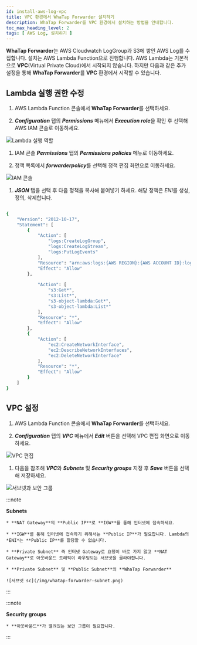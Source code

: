 ```yaml
---
id: install-aws-log-vpc
title: VPC 환경에서 WhaTap Forwarder 설치하기
description: WhaTap Forwarder를 VPC 환경에서 설치하는 방법을 안내합니다.
toc_max_heading_level: 2
tags: [ AWS Log, 설치하기 ]
---
```


**WhaTap Forwarder**는 AWS Cloudwatch LogGroup과 S3에 쌓인 AWS Log를 수집합니다. 설치는 AWS Lambda Function으로 진행합니다. AWS Lambda는 기본적으로 **VPC**(Virtual Private Cloud)에서 시작되지 않습니다. 하지만 다음과 같은 추가 설정을 통해 **WhaTap Forwarder**를 **VPC** 환경에서 시작할 수 있습니다.

## Lambda 실행 권한 수정

1. AWS Lambda Function 콘솔에서 **WhaTap Forwarder**를 선택하세요.

1. ***Configuration*** 탭의 ***Permissions*** 메뉴에서 ***Execution role***을 확인 후 선택해 AWS IAM 콘솔로 이동하세요.

  ![Lambda 실행 역할](/img/whatap-forwarder-vpc-lambda.png)

1. IAM 콘솔 ***Permissions*** 탭의 ***Permissions policies*** 메뉴로 이동하세요. 

1. 정책 목록에서 ***forwarderpolicy***를 선택해 정책 편집 화면으로 이동하세요.

  ![IAM 콘솔](/img/whatap-forwarder-vpc-aws-iam.png)

1. ***JSON*** 탭을 선택 후 다음 정책을 복사해 붙여넣기 하세요. 해당 정책은 *ENI*를 생성, 정의, 삭제합니다.

  ```bash title='IAM Policy'

  {
      "Version": "2012-10-17",
      "Statement": [
          {
              "Action": [
                  "logs:CreateLogGroup",
                  "logs:CreateLogStream",
                  "logs:PutLogEvents"
              ],
              "Resource": "arn:aws:logs:{AWS REGION}:{AWS ACCOUNT ID}:log-group:/aws/lambda/*",
              "Effect": "Allow"
          },
          
              "Action": [
                  "s3:Get*",
                  "s3:List*",
                  "s3-object-lambda:Get*",
                  "s3-object-lambda:List*"
              ],
              "Resource": "*",
              "Effect": "Allow"
          },
          {
              "Action": [
                  "ec2:CreateNetworkInterface",
                  "ec2:DescribeNetworkInterfaces",
                  "ec2:DeleteNetworkInterface"
              ],
              "Resource": "*",
              "Effect": "Allow"
          }
      ]
  }
  
  ```

## VPC 설정

1. AWS Lambda Function 콘솔에서 **WhaTap Forwarder**를 선택하세요.

1. ***Configuration*** 탭의 ***VPC*** 메뉴에서 ***Edit*** 버튼을 선택해 VPC 편집 화면으로 이동하세요.

  ![VPC 편집](/img/whatap-forwarder-vpc-edit.png)

1. 다음을 참조해 ***VPC***와 ***Subnets*** 및 ***Security groups*** 지정 후 ***Save*** 버튼을 선택해 저장하세요.

  ![서브넷과 보안 그룹](/img/whatap-forwarder-vpc-sg.png)

  :::note

  **Subnets**

    * **NAT Gateway**의 **Public IP**로 **IGW**를 통해 인터넷에 접속하세요.

    * **IGW**를 통해 인터넷에 접속하기 위해서는 **Public IP**가 필요합니다. Lambda의 *ENI*는 **Public IP**를 할당할 수 없습니다.

    * **Private Subnet** 즉 인터넷 Gateway로 요청이 바로 가지 않고 **NAT Gateway**로 아웃바운드 트래픽이 라우팅되는 서브넷을 골라야합니다.

    * **Private Subnet** 및 **Public Subnet**의 **WhaTap Forwarder**

    ![서브넷 sc](/img/whatap-forwarder-subnet.png)

  :::

  :::note

  **Security groups**

    * **아웃바운드**가 열려있는 보안 그룹이 필요합니다.

  :::

<!-- 

#### Subnets

* **NAT Gateway**의 **Public IP**로 **IGW**를 통해 인터넷에 접속하세요.

* **IGW**를 통해 인터넷에 접속하기 위해서는 **Public IP**가 필요합니다. Lambda의 *ENI*는 **Public IP**를 할당할 수 없습니다.

* **Private Subnet** 즉 인터넷 Gateway로 요청이 바로 가지 않고 **NAT Gateway**로 아웃바운드 트래픽이 라우팅되는 서브넷을 골라야합니다.

* **Private Subnet** 및 **Public Subnet**의 **WhaTap Forwarder**

  ![서브넷 sc](/img/whatap-forwarder-subnet.png)

#### Security groups

* **아웃바운드**가 열려있는 보안 그룹이 필요합니다.

-->

<!-- 

  ![보안 그룹](/img/whatap-forwarder-vpc-sg-outbound.png)

-->


